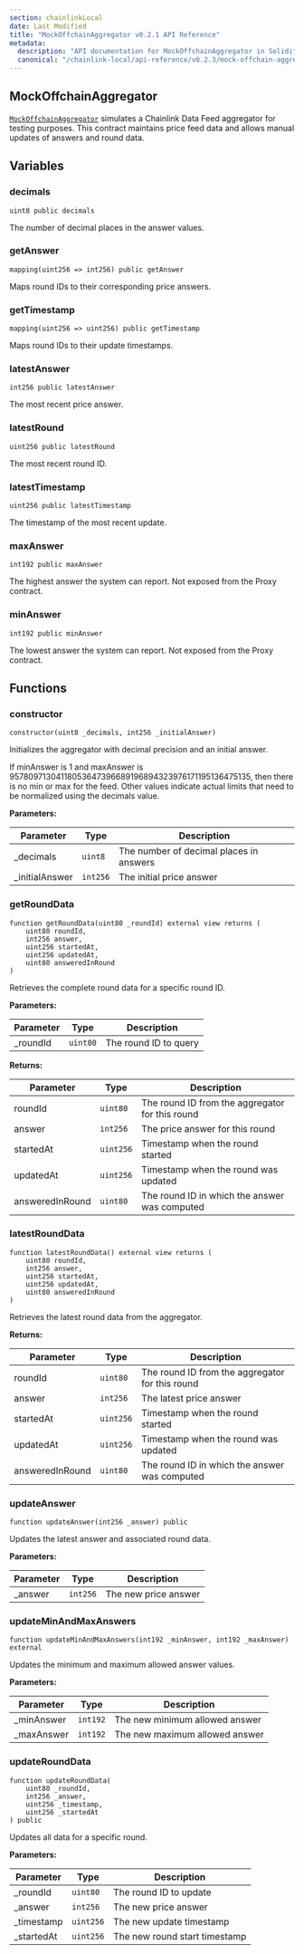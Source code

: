 ```yaml
---
section: chainlinkLocal
date: Last Modified
title: "MockOffchainAggregator v0.2.1 API Reference"
metadata:
  description: "API documentation for MockOffchainAggregator in Solidity, version v0.2.1."
  canonical: "/chainlink-local/api-reference/v0.2.3/mock-offchain-aggregator"
---
```



## MockOffchainAggregator

[`MockOffchainAggregator`](https://github.com/smartcontractkit/chainlink-local/blob/ba1f4636e657f161df634379a5057a5a394e2fbb/src/data-feeds/MockOffchainAggregator.sol) simulates a Chainlink Data Feed aggregator for testing purposes. This contract maintains price feed data and allows manual updates of answers and round data.

## Variables

### decimals

```solidity
uint8 public decimals
```

The number of decimal places in the answer values.

### getAnswer

```solidity
mapping(uint256 => int256) public getAnswer
```

Maps round IDs to their corresponding price answers.

### getTimestamp

```solidity
mapping(uint256 => uint256) public getTimestamp
```

Maps round IDs to their update timestamps.

### latestAnswer

```solidity
int256 public latestAnswer
```

The most recent price answer.

### latestRound

```solidity
uint256 public latestRound
```

The most recent round ID.

### latestTimestamp

```solidity
uint256 public latestTimestamp
```

The timestamp of the most recent update.

### maxAnswer

```solidity
int192 public maxAnswer
```

The highest answer the system can report. Not exposed from the Proxy contract.

### minAnswer

```solidity
int192 public minAnswer
```

The lowest answer the system can report. Not exposed from the Proxy contract.

## Functions

### constructor

```solidity
constructor(uint8 _decimals, int256 _initialAnswer)
```

Initializes the aggregator with decimal precision and an initial answer.

<Aside type="note">
  If minAnswer is 1 and maxAnswer is 95780971304118053647396689196894323976171195136475135, then there is no min or max
  for the feed. Other values indicate actual limits that need to be normalized using the decimals value.
</Aside>

**Parameters:**

| Parameter       | Type     | Description                             |
| --------------- | -------- | --------------------------------------- |
| \_decimals      | `uint8`  | The number of decimal places in answers |
| \_initialAnswer | `int256` | The initial price answer                |

### getRoundData

```solidity
function getRoundData(uint80 _roundId) external view returns (
    uint80 roundId,
    int256 answer,
    uint256 startedAt,
    uint256 updatedAt,
    uint80 answeredInRound
)
```

Retrieves the complete round data for a specific round ID.

**Parameters:**

| Parameter | Type     | Description           |
| --------- | -------- | --------------------- |
| \_roundId | `uint80` | The round ID to query |

**Returns:**

| Parameter       | Type      | Description                                     |
| --------------- | --------- | ----------------------------------------------- |
| roundId         | `uint80`  | The round ID from the aggregator for this round |
| answer          | `int256`  | The price answer for this round                 |
| startedAt       | `uint256` | Timestamp when the round started                |
| updatedAt       | `uint256` | Timestamp when the round was updated            |
| answeredInRound | `uint80`  | The round ID in which the answer was computed   |

### latestRoundData

```solidity
function latestRoundData() external view returns (
    uint80 roundId,
    int256 answer,
    uint256 startedAt,
    uint256 updatedAt,
    uint80 answeredInRound
)
```

Retrieves the latest round data from the aggregator.

**Returns:**

| Parameter       | Type      | Description                                     |
| --------------- | --------- | ----------------------------------------------- |
| roundId         | `uint80`  | The round ID from the aggregator for this round |
| answer          | `int256`  | The latest price answer                         |
| startedAt       | `uint256` | Timestamp when the round started                |
| updatedAt       | `uint256` | Timestamp when the round was updated            |
| answeredInRound | `uint80`  | The round ID in which the answer was computed   |

### updateAnswer

```solidity
function updateAnswer(int256 _answer) public
```

Updates the latest answer and associated round data.

**Parameters:**

| Parameter | Type     | Description          |
| --------- | -------- | -------------------- |
| \_answer  | `int256` | The new price answer |

### updateMinAndMaxAnswers

```solidity
function updateMinAndMaxAnswers(int192 _minAnswer, int192 _maxAnswer) external
```

Updates the minimum and maximum allowed answer values.

**Parameters:**

| Parameter   | Type     | Description                    |
| ----------- | -------- | ------------------------------ |
| \_minAnswer | `int192` | The new minimum allowed answer |
| \_maxAnswer | `int192` | The new maximum allowed answer |

### updateRoundData

```solidity
function updateRoundData(
    uint80 _roundId,
    int256 _answer,
    uint256 _timestamp,
    uint256 _startedAt
) public
```

Updates all data for a specific round.

**Parameters:**

| Parameter   | Type      | Description                   |
| ----------- | --------- | ----------------------------- |
| \_roundId   | `uint80`  | The round ID to update        |
| \_answer    | `int256`  | The new price answer          |
| \_timestamp | `uint256` | The new update timestamp      |
| \_startedAt | `uint256` | The new round start timestamp |
